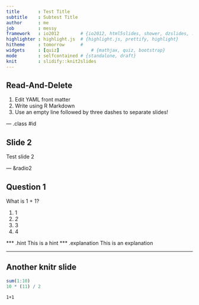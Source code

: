 ```yaml
---
title       : Test Title
subtitle    : Subtest Title
author      : me
job         : messy
framework   : io2012        # {io2012, html5slides, shower, dzslides, ...}
highlighter : highlight.js  # {highlight.js, prettify, highlight}
hitheme     : tomorrow      # 
widgets     : [quiz]            # {mathjax, quiz, bootstrap}
mode        : selfcontained # {standalone, draft}
knit        : slidify::knit2slides
---
```


## Read-And-Delete

1. Edit YAML front matter
2. Write using R Markdown
3. Use an empty line followed by three dashes to separate slides!

--- .class #id 

## Slide 2

Test slide 2

--- &radio2

## Question 1

What is 1 + 1?

1. 1
2. _2_
3. 3
4. 4

*** .hint This is a hint
*** .explanation This is an explanation

--- 

## Another knitr slide

```r
sum(1:10)
10 * (11) / 2
```

```
1+1
```

